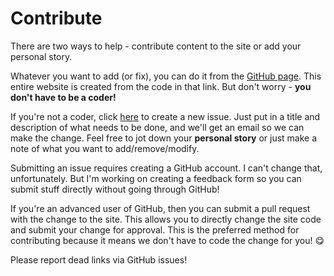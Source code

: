 # Contribute

There are two ways to help - contribute content to the site or add your personal story.

Whatever you want to add (or fix), you can do it from the [GitHub page](https://github.com/willquill/ibd-guide). This entire website is created from the code in that link. But don't worry - **you don't have to be a coder!**

If you're not a coder, click [here](https://github.com/willquill/ibd-guide/issues/new/choose) to create a new issue. Just put in a title and description of what needs to be done, and we'll get an email so we can make the change. Feel free to jot down your **personal story** or just make a note of what you want to add/remove/modify.

Submitting an issue requires creating a GitHub account. I can't change that, unfortunately. But I'm working on creating a feedback form so you can submit stuff directly without going through GitHub!

If you're an advanced user of GitHub, then you can submit a pull request with the change to the site. This allows you to directly change the site code and submit your change for approval. This is the preferred method for contributing because it means we don't have to code the change for you! 😋

Please report dead links via GitHub issues!
